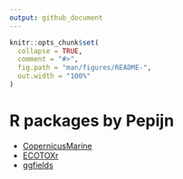 ```yaml
---
output: github_document
---
```


```r
knitr::opts_chunk$set(
  collapse = TRUE,
  comment = "#>",
  fig.path = "man/figures/README-",
  out.width = "100%"
)
```

# R packages by Pepijn

 * [CopernicusMarine](CopernicusMarine)
 * [ECOTOXr](ECOTOXr)
 * [ggfields](ggfields)
